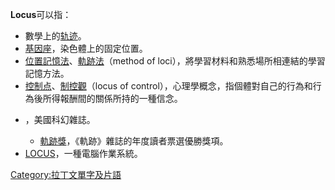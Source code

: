 '''Locus'''可以指：

*數學上的[[轨迹|轨迹]]。
*[[基因座|基因座]]，染色體上的固定位置。
*[[位置記憶法|位置記憶法]]、[[軌跡法|軌跡法]]（method of loci），將學習材料和熟悉場所相連結的學習記憶方法。
*[[控制点|控制点]]、[[制控觀|制控觀]]（locus of control），心理學概念，指個體對自己的行為和行為後所得報酬間的關係所持的一種信念。

*{{link-en|軌跡 (雜誌)|Locus (magazine)}}，美國科幻雜誌。
**[[軌跡獎|軌跡獎]]，《軌跡》雜誌的年度讀者票選優勝獎項。
*[[LOCUS|LOCUS]]，一種電腦作業系統。

{{disambig|cat=非中文名称消歧义}}
[[Category:拉丁文單字及片語|Category:拉丁文單字及片語]]